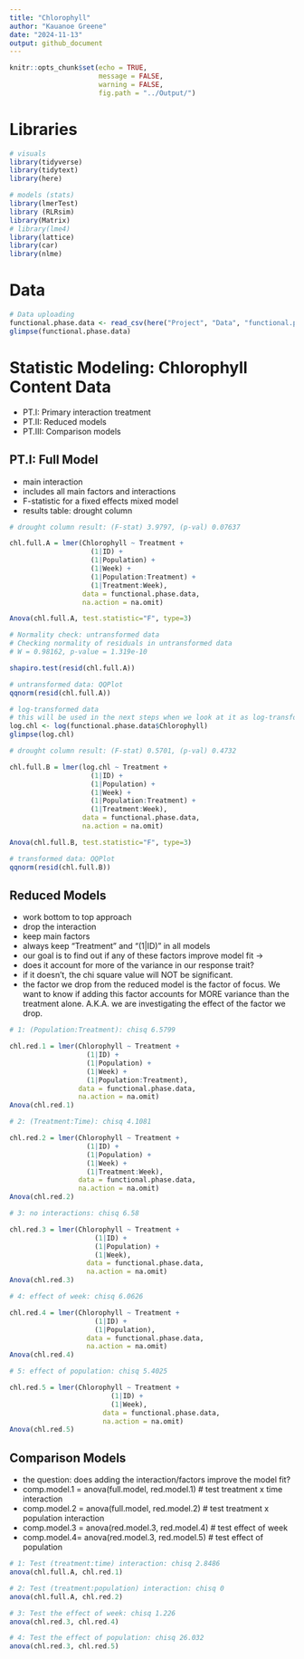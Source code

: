 ```yaml
---
title: "Chlorophyll"
author: "Kauanoe Greene"
date: "2024-11-13"
output: github_document
---
```


```r
knitr::opts_chunk$set(echo = TRUE, 
                      message = FALSE, 
                      warning = FALSE, 
                      fig.path = "../Output/")
```

# Libraries  

```r

# visuals
library(tidyverse)
library(tidytext)
library(here)

# models (stats)
library(lmerTest)
library (RLRsim)
library(Matrix)
# library(lme4)
library(lattice)
library(car)
library(nlme)
```

# Data  

```r

# Data uploading
functional.phase.data <- read_csv(here("Project", "Data", "functional.phase.data.csv"))
glimpse(functional.phase.data)
```

# Statistic Modeling: Chlorophyll Content Data  

- PT.I: Primary interaction treatment  
- PT.II: Reduced models  
- PT.III: Comparison models  

## PT.I: Full Model 
- main interaction  
- includes all main factors and interactions  
- F-statistic for a fixed effects mixed model  
- results table: drought column   

```r

# drought column result: (F-stat) 3.9797, (p-val) 0.07637

chl.full.A = lmer(Chlorophyll ~ Treatment + 
                    (1|ID) + 
                    (1|Population) + 
                    (1|Week) + 
                    (1|Population:Treatment) +  
                    (1|Treatment:Week), 
                  data = functional.phase.data, 
                  na.action = na.omit)

Anova(chl.full.A, test.statistic="F", type=3)
```


```r

# Normality check: untransformed data  
# Checking normality of residuals in untransformed data
# W = 0.98162, p-value = 1.319e-10

shapiro.test(resid(chl.full.A)) 
```


```r

# untransformed data: QQPlot  
qqnorm(resid(chl.full.A))
```


```r

# log-transformed data
# this will be used in the next steps when we look at it as log-transformed data.
log.chl <- log(functional.phase.data$Chlorophyll)
glimpse(log.chl)
```


```r

# drought column result: (F-stat) 0.5701, (p-val) 0.4732

chl.full.B = lmer(log.chl ~ Treatment + 
                    (1|ID) + 
                    (1|Population) + 
                    (1|Week) + 
                    (1|Population:Treatment) +  
                    (1|Treatment:Week), 
                  data = functional.phase.data, 
                  na.action = na.omit)

Anova(chl.full.B, test.statistic="F", type=3)
```


```r

# transformed data: QQPlot 
qqnorm(resid(chl.full.B))
```


## Reduced Models  

- work bottom to top approach  
- drop the interaction  
- keep main factors  
- always keep “Treatment” and “(1|ID)” in all models  
- our goal is to find out if any of these factors improve model fit →   
- does it account for more of the variance in our response trait?  
- if it doesn’t, the chi square value will NOT be significant.  
- the factor we drop from the reduced model is the factor of focus. We want to know if adding this factor accounts for MORE variance than the treatment alone. A.K.A. we are investigating the effect of the factor we drop.  

```r

# 1: (Population:Treatment): chisq 6.5799

chl.red.1 = lmer(Chlorophyll ~ Treatment + 
                   (1|ID) + 
                   (1|Population) + 
                   (1|Week) + 
                   (1|Population:Treatment), 
                 data = functional.phase.data, 
                 na.action = na.omit)
Anova(chl.red.1)
```


```r

# 2: (Treatment:Time): chisq 4.1081

chl.red.2 = lmer(Chlorophyll ~ Treatment + 
                   (1|ID) + 
                   (1|Population) + 
                   (1|Week) + 
                   (1|Treatment:Week), 
                 data = functional.phase.data,  
                 na.action = na.omit)
Anova(chl.red.2)
```


```r

# 3: no interactions: chisq 6.58

chl.red.3 = lmer(Chlorophyll ~ Treatment + 
                     (1|ID) + 
                     (1|Population) + 
                     (1|Week), 
                   data = functional.phase.data, 
                   na.action = na.omit)
Anova(chl.red.3)
```


```r

# 4: effect of week: chisq 6.0626

chl.red.4 = lmer(Chlorophyll ~ Treatment + 
                     (1|ID) + 
                     (1|Population), 
                   data = functional.phase.data, 
                   na.action = na.omit)
Anova(chl.red.4)
```


```r

# 5: effect of population: chisq 5.4025

chl.red.5 = lmer(Chlorophyll ~ Treatment + 
                         (1|ID) + 
                         (1|Week), 
                       data = functional.phase.data, 
                       na.action = na.omit)
Anova(chl.red.5)
```


## Comparison Models  
- the question: does adding the interaction/factors improve the model fit?
- comp.model.1 = anova(full.model, red.model.1) # test treatment x time interaction  
- comp.model.2 = anova(full.model, red.model.2) # test treatment x population interaction  
- comp.model.3 = anova(red.model.3, red.model.4) # test effect of week  
- comp.model.4= anova(red.model.3, red.model.5) # test effect of population   

```r

# 1: Test (treatment:time) interaction: chisq 2.8486
anova(chl.full.A, chl.red.1)
```


```r

# 2: Test (treatment:population) interaction: chisq 0
anova(chl.full.A, chl.red.2)
```


```r

# 3: Test the effect of week: chisq 1.226
anova(chl.red.3, chl.red.4)
```


```r

# 4: Test the effect of population: chisq 26.032
anova(chl.red.3, chl.red.5)
```



